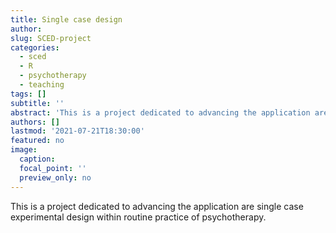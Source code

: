 ```yaml
---
title: Single case design
author:
slug: SCED-project
categories:
  - sced
  - R
  - psychotherapy
  - teaching
tags: []
subtitle: ''
abstract: 'This is a project dedicated to advancing the application are single case experimental design within routine practice of psychotherapy.'
authors: []
lastmod: '2021-07-21T18:30:00'
featured: no
image:
  caption:
  focal_point: ''
  preview_only: no
---
```

This is a project dedicated to advancing the application are single case experimental design within routine practice of psychotherapy.